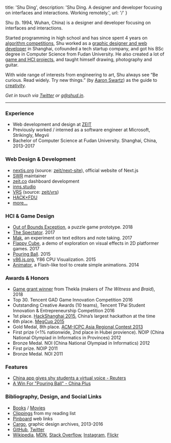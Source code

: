 
  title: 'Shu Ding',
  description: 'Shu Ding. A designer and developer focusing on interfaces and interactions. Working remotely.',
  url: '/'
}


Shu (b. 1994, Wuhan, China) is a designer and developer focusing on interfaces and interactions.

Started programming in high school and has since spent 4 years on [algorithm competitions](#awards--honors), 
Shu worked as a [graphic designer and web developer](#web-design--development) in Shanghai, cofounded a tech startup company, and got his BSc degree in Computer Science from Fudan University. 
He also created a lot of [game and HCI projects](#hci--game-design), and taught himself drawing, photography and guitar.

With wide range of interests from engineering to art, Shu always see “Be curious. Read widely. Try new things.”
(by [Aaron Swartz](http://aaronsw.com)) as the guide to [creativity](https://spectrum.mit.edu/winter-2017/neri-oxmans-krebs-cycle-of-creativity).

_Get in touch via [Twitter](https://twitter.com/shuding\_) or [g@shud.in](mailto:g@shud.in)._

---

### Experience
- Web development and design at [ZEIT](https://zeit.co/about)
- Previously worked / interned as a software engineer at Microsoft, Strikingly, Megvii
- Bachelor of Computer Science at Fudan University. Shanghai, China, 2013-2017

### Web Design & Development
- [nextjs.org](https://nextjsorg.now.sh) (source: [zeit/next-site](https://github.com/zeit/next-site)), official website of Next.js
- [SWR](https://swr.now.sh) maintainer
- [zeit.co](https://zeit.co) dashboard development
- [inns.studio](https://inns.studio)
- [VRS](https://v-r-s.now.sh/edit/?id=1) (source: [zeit/vrs](https://github.com/zeit/vrs))
- [HACK×FDU](http://fdu2016.hackx.org)
- [more...](https://github.com/quietshu)

### HCI & Game Design
- [Out of Bounds Exception](https://twitter.com/cyatheatree/status/988836359518351360), a puzzle game prototype. 2018
- [The Spectator](http://cyatheatree.com/projects/the-spectator.html). 2017
- [Mak](https://inns.studio/mak), an experiment on text editors and note taking. 2017
- [Flappy Cube](https://github.com/quietshu/flappy-cube), a demo of exploration on visual effects in 2D platformer games. 2017
- [Pouring Ball](http://cyatheatree.com/projects/pouring-ball.html). 2015
- [y86.js.org](https://y86.js.org), Y86 CPU Visualization. 2015
- [Animator](https://github.com/quietshu/animator), a Flash-like tool to create simple animations. 2014

### Awards & Honors
- [Game grant winner](http://the-witness.net/news/2018/06/congratulations-to-the-grant-recipients/) from Thekla (makers of _The Witness_ and _Braid_), 2018
- Top 30. Tencent GAD Game Innovation Competition 2016
- Outstanding Creative Awards (10 teams), Tencent TPai Student Innovation & Entrepreneurship Competition 2016
- 1st place. [HackShanghai 2015](http://2015.hackshanghai.com), China’s largest hackathon at the time
- 6th place. [MegCup 2015](https://2015.megcup.com)
- Gold Medal, 8th place. [ACM-ICPC Asia Regional Contest 2013](https://icpc.baylor.edu/regionals/finder/chengdu-2013/standings)
- First prize (<1% nationwide, 2nd place in Hubei provience). NOIP (China National Olympiad in Informatics in Provinces) 2012
- Bronze Medal. NOI (China National Olympiad in Informatics) 2012
- First prize. NOIP 2011
- Bronze Medal. NOI 2011

### Features
- [China app gives shy students a virtual voice - Reuters](https://www.reuters.com/video/2015/12/04/china-app-gives-shy-students-a-virtual-v?videoId=366561295)
- [A Win For "Pouring Ball" - China Plus](http://english.cri.cn/7146/2015/12/01/3481s906479.htm)

### Bibliography, Design, and Social Links
- [Books](https://book.douban.com/people/ParabolaWorld/collect?start=0&sort=time&rating=all&filter=all&mode=list) / [Movies](https://movie.douban.com/people/ParabolaWorld/collect?sort=time&amp;start=0&amp;filter=all&amp;mode=list&amp;tags_sort=count)
- [Clippings](https://getpocket.com/@parabola_ds) from my reading list
- [Pinboard](https://pinboard.in/u:parabola) web links
- [Cargo](https://cargocollective.com/quietshu), graphic design archives, 2013-2016
- [GitHub](https://github.com/quietshu), [Twitter](https://twitter.com/shuding_)
- [Wikipedia](https://zh.wikipedia.org/w/index.php?title=Special:%E7%94%A8%E6%88%B7%E8%B4%A1%E7%8C%AE&offset=&limit=500&contribs=user&target=Iamds&namespace=2&nsInvert=1&tagfilter=&start=&end=), [MDN](https://developer.mozilla.org/en-US/profiles/shuding), [Stack Overflow](https://stackoverflow.com/users/2424786/shu-ding), [Instagram](https://instagram.com/_shuding), [Flickr](https://www.flickr.com/photos/shuding/)
